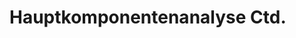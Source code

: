 # Hauptkomponentenanalyse Ctd.

\newcommand{\Cov}{\operatorname{Cov}}
\newcommand{\bX}{{\mathbf{X}}}
\newcommand{\bxi}{{\mathbf{x} _ i}}
\newcommand{\bxj}{{\mathbf{x} _ j}}
\newcommand{\bxixj}{{\mathbf{x} _ i \mathbf{x} _ j}}

<!--
Im vorherigen Kapitel hatten wir einen zweidimensionalen Datensatz betrachtet und daf&uuml;r die Richtung bestimmt, in der die Varianz maximal wird. 
Da wir au&szlig;erdem ermittelt hatten, dass die Summe der Varianz unabh&uuml;ngig vom Koordinatensystem ist (es muss nur ein orthogonales sein) bedeutete das gleichzeitig, dass die verbleibende Richtung die Richtung der minimalen Varianz war.

Jetzt wollen wir einen Datensatz mit mehr Merkmalen betrachten und sehen, wie die algorithmische Herangehensweise zum Verst&auml;ndnis beitr&auml;gt. 

## Der PENGUINS Datensatz

Die Grundlage ist der [*Pinguin Datensatz*](https://allisonhorst.github.io/palmerpenguins/), der eine gern genommene Grundlage f&uuml;r die Illustration in der Datenanalyse ist. Die Daten wurden von [Kristen Gorman](https://www.uaf.edu/cfos/people/faculty/detail/kristen-gorman.php) erhoben und beinhalten 4 verschiedene Merkmale (engl. *features*) von einer Stichprobe von insgesamt 344^[allerdings mit 2 unvollst&auml;ndigen Datenpunkten, die ich entfernt habe f&uuml;r unseere Beispiele]Pinguinen die 3 verschiedenen Spezies zugeordnet werden k&ouml;nnen oder sollen (Fachbegriff hier: *targets*). Im Beispiel werden die Klassen mit `0, 1, 2` codiert und beschreiben die Unterarten *Adele*, *Gentoo* und *Chinstrap* der Schwertlilien. Die Merkmale sind gemessene L&auml;nge und H&ouml;he des Schnabels (hier *bill*), die L&auml;nge der Flosse (*flipper*) sowie das K&ouml;pergewicht ^[Im Originaldatensatz ist das Gewicht in Gramm angegeben, um die Daten innerhalb einer 10er Skala zu haben, habe ich das Gewicht auf in kg umgerechnet]
(*body mass*).

Wir stellen uns 2-3 Fragen:

1. W&uuml;rden eventuell 3 (oder sogar nur 2) Dimensionen reichen um den Datensatz zu beschreiben?
2. K&ouml;nnen wir aus den Merkmalen (*features*) die Klasse (*target*) erkennen und wie machen wir gegebenenfalls die Zuordnung?

## Darstellung

In h&ouml;heren Dimensionen ist schon die graphische Darstellung der Daten ein Problem. Wir k&ouml;nnen aber alle m&ouml;glichen 2er Kombinationen der Daten in 2D plots visualisieren.

![Pinguin Datenset 2D plots](bilder/05-all-pairs.png){#fig:05-penguin-allpairs width="75%"}

Ein Blick auf die Diagonale zeigt schon, dass manche Merkmale besser geeignet als andere sind, um die Spezies zu unterscheiden, allerdings keine der Zweierkombinationen eine Eindeutige Diskriminierung erlaubt.

## Korrelationen und die Kovarianzmatrix

Als n&auml;chstes suchen wir nach Korrelationen in den Daten in dem wir f&uuml;r alle Merkmalpaare die Korrelationen ausrechnen. Daf&uuml;r berechnen wir die sogenannte *Kovarianzmatrix*
\begin{equation*}
\Cov(\mathbf X) = \begin{bmatrix}
\rho_{\bxixj}
\end{bmatrix}_{i,j=1,\dots n} \in \mathbb R^{n\times n}
\end{equation*}
wobei $n$ die Dimension der Daten ist und wobei
\begin{equation*}
s_{\bxixj} = \frac{1}{N-1} \sum_{k=1}^N (x_{ik}-\overline{\bxi})(x_{jk}-\overline{\bxj} ).
\end{equation*}
<!-- \begin{equation*}
\rho_{\bxixj} = \frac{s_{\bxixj}}{\sqrt{s_{\bxi\,\bxi}}\sqrt{s_{\bxj\,\bxj}}}
\end{equation*}
die Kovarianzen sind, die wir auch schon in der ersten Vorlesung kennengelernt haben.

Ist $\mathbf X\in \mathbb R^{N\times n}$ die Matrix mit den Datenvektoren $\bxi \in \mathbb R^{n}$ als Spalten **und ist der Datensatz zentriert** so erhalten wir die Kovarianzmatrix als
\begin{equation*}
\Cov(\bX) = \frac{1}{N-1}\bX^T \bX
\end{equation*}

Wir bemerken, dass auf der Hauptdiagonalen die Varianzen in Koordinatenrichtung stehen und in den Zeilen oder Spalten ein Mass daf&uuml;r, wie bspw. $\bxi$ und $\bxj$ korreliert sind. Gro&szlig;e Zahlen bedeuten eine gro&szlig;e Varianz oder eine starke Korrelation und umgekehrt. F&uuml;r die Datenanalyse k&ouml;nnen wir $\Cov(\bX)$ wie folgt heranziehen:

## Hauptachsentransformation

Wie im vorherigen Kapitel hergeleitet, bedeutet ein Koordinatenwechsel die Multiplikation der Datenmatrix $\bX\in \mathbb R^{N\times n}$ mit einer orthogonalen 
Matrix $V\in \mathbb R^{n\times n}$:
\begin{equation*}
\tilde \bX = \bX V,
\end{equation*}
wobei $\tilde \bX$ die Daten in den neuen Koordinaten sind (die Basisvektoren sind dann die Zeilenvektoren von $V$). Wir wollen nun eine Basis finden, in der

* $\Cov(\bX)$ eine Diagonalmatrix ist --- damit w&auml;ren alle Richtungen in den Daten *unkorreliert* und k&ouml;nnten *unabh&auml;ngig* voneinander betrachtet werden^[wir d&uuml;rfen aber nicht vergessen, dass Daten typischerweise nur eine Stichprobe von Beobachtungen eines Ph&auml;nomens sind. Die Unabh&auml;ngigkeit in den *features* gilt also nur f&uuml;r die gesammelten Daten aber in der Regel nicht f&uuml;r das Ph&auml;nomen. F&uuml;r normalverteilte Prozesse liefern die daten-basiert ermittelten Hauptrichtungen jedoch auch die Hauptrichtungen des zugrundeliegenden Ph&auml;nomens] --
* und in der die neuen Varianzen nach Gr&ouml;&szlig;e geordnet sind gleichzeitig die verf&uuml;gbare Varianz maximal in wenigen Richtungen konzentrieren.

Nachden den &Uuml;berlegungen im vorherigen Kapitel ist die erste Hauptrichtung durch den ersten rechten Singul&auml;rvektor $v_1\in \mathbb R^{n}$ der (*&ouml;konomischen*) Singul&auml;rwertzerlegung 
\begin{equation*}
\bX = U\Sigma V^* = 
\begin{bmatrix}
u_1 & u_2 & \dots & u_n
\end{bmatrix}
\begin{bmatrix}
\sigma_1 \\ &\sigma_2 \\ &&\ddots \\ &&&\sigma_n
\end{bmatrix}
\begin{bmatrix}
v_1^* \\ v_2 ^* \\ \vdots \\ v_n^*
\end{bmatrix}
\end{equation*}
von $\mathbf X\in \mathbb R^{N\times n}$ gegeben. Die zugeh&ouml;rigen Koeffizenten berechnen wir mittels 
\begin{equation*}
\tilde \bX = \bX v_1.
\end{equation*}

## Rekonstruktion

Um zu plausibilisieren, dass die weiteren Hauptachsen durch die weiteren (rechten) Singul&auml;rvektoren gegeben sind, betrachten wir erst die *Rekonstruktion*
also die Darstellung im Ausgangskoordinatensystem (mit den messbaren oder interpretierbaren Features) die durch
\begin{equation*}
\tilde {\tilde \bX} = \bX v_1v_1^T
\end{equation*}
gegeben ist.
Die letzte Formel wird vielleicht klarer, wenn Jan sich &uuml;berlegt, dass f&uuml;r einen Datenpunkt $\bX_j=\begin{bmatrix} x_{1j} &x_{2j} & \dots&  x_{nj}\end{bmatrix}$ (also die $j$-te Zeile von $\bX$), der Koeffizient f&uuml;r $v_1$ gegeben ist durch $\alpha_j=v_1^T\bX_j^T$ und die Darstellung im Vektorraum durch 
\begin{equation*}
\tilde{\tilde{ \bX}}_j=(\alpha_j v_1)^T = \alpha_j v_1^T = (v_1^T \bX_j^T) v_1^T  = \bX_j  v_1 v_1^T
\end{equation*}
gegeben ist.

Damit k&ouml;nnen wir mit 
\begin{equation*}
\bX - \tilde{\tilde {\bX}} = \bX(I-v_1v_1^T)
\end{equation*}
den Teil der Daten betrachten, der durch die Richtung $v_1$ nicht abgebildet wird (sozusagen den noch verbleibenden Teil). Jan kann nachrechnen, dass wiederum $U$ und $V$ die Singul&auml;rvektoren von $\bX-\tilde{\tilde {\bX}}$ bilden, mit jetzt $v_2$ als Richtung mit dem gr&ouml;&szlig;ten (verbleibenden) Singul&auml;rwert. 

Das hei&szlig;t, dass der $k$-te Singul&auml;rvektor die $k$-te Hauptrichtung bildet.

## Reduktion der Daten

Ist die Datenmatrix mit linear abh&auml;ngigen Spalten besetzt, &auml;u&szlig;ert sich das in $\sigma_k = 0$ f&uuml;r ein $k<n$ (und alle noch folgenden Singul&auml;rwerte). Jan rechnet nach, dass dann
\begin{equation*}
\bX = \bX V_{k-1}V_{k-1}^T
\end{equation*}
wobei $V_{k-1}$ die Matrix der $k-1$ f&uuml;hrenden Singul&auml;rvektoren ist und das entsprechende
\begin{equation*}
\tilde \bX = \bX V_{k-1}
\end{equation*}
alle Informationen des Datensatzes in kleinerer Dimension parametrisiert.

In der Praxis sind schon allein durch Messfehler exakte lineare Abh&auml;ngigkeiten sowie durch die n&auml;herungsweise Bestimmung auf dem Computer das Auftreten von $\sigma_k =0$ quasi ausgeschlossen. Stattdessen werden Schwellwerte definiert, unterhalb derer die SVD abgeschnitten wird.

Wie oben, werden dann die Daten $\tilde \bX=\bX V_{\hat k}$ in den (reduzierten) Koordinaten der Hauptachsen betrachtet sowie die Rekonstruktion $\hat \bX = \bX V_{\hat k}V_{\hat k}^T$, wobei der $V_{\hat k}$ die Matrix der $\hat k$ f&uuml;hrenden Singul&auml;rvektoren sind (mit Singul&auml;rwerten &uuml;berhalb des Schwellwertes).

## Am Beispiel der Pinguin Daten

Wir stellen die Daten noch einmal zentriert dar:

```r
knitr::include_graphics("bilder/05-all-pairs-cntrd.png")
```


F&uuml;r die Kovarianzmatrix der Pinguin Daten erhalten wir:
```py
Covariance matrix: 
[[ 29.8071  -2.5342  50.3758   2.6056]
 [ -2.5342   3.8998 -16.213   -0.7474]
 [ 50.3758 -16.213  197.7318   9.8244]
 [  2.6056  -0.7474   9.8244   0.6431]]
```

F&uuml;r die Singul&auml;rwerte:

```py
In: U, S, Vh = np.linalg.svd(data, full_matrices=False)

In: print(S)
Out: [269.7858  74.1334  28.4183   7.2219]
```
Zwar ist hier kein Singul&auml;rwert nah an der Null, allerdings betr&auml;gt der Unterschied zwischen dem gr&ouml;&szlig;ten und dem kleinsten schon eine gute 10er Potenz, was auf eine starke Dominanz der ersten Hauptachsen hinweist. 

In der Tat, plotten wir die Daten in den Koordinaten der Hauptachsen (also $\tilde \bX$), zeigen Bilder der $v_1$ oder $v_2$-Koordinaten klare Tendenzen in den Daten, w&auml;hrend die Plots der &uuml;brigen Richtungen wie eine zuf&auml;llige Punktwolke aussieht, vgl. die Abbildung [hier](#fig:05-penguin-allpairs-pcs).

![Pinguin Datenset 2D plots in Hauptachsenkoordinaten](bilder/05-all-pairs-pcs.png){#fig:05-penguin-allpairs-pcs width="75%"}

Als letztes plotten wir noch $\hat {\bX}$ f&uuml;r $\hat k =2$. Das hei&szlig;t wir reduzieren die Daten auf die $v_1$ und $v_2$-Richtungen und betrachten die Rekonstruktion. Im Plot sehen wir, dass in gewissen Teilen die Daten gut rekonstruiert werden. Allerdings, hat $\hat{\bX}$ nur Rang $\operatorname{Rk} \hat {\bX}=2$ (warum?), sodass in den Plots notwendigerweise direkte lineare Abh&auml;ngigkeiten offenbar werden.

![Pinguin Datenset -- rekonstruiert von $\hat k =2$ Hauptachsenkoordinaten](bilder/05-all-pairs-k2-rec.png){#fig:05-penguin-allpairs-k2-rec width="75%"}


## Aufgaben

### Kovarianzen (P+T)

Erzeugen Sie f&uuml;r `N` aus `Nl = [10, 1000, 100000]` zuf&auml;llige Vektoren `x` und `y` der L&auml;nge `N` und berechnen Sie
f&uuml;r den Datensatz `X = [x, x, x*y, y]`
jeweils die Matrix der Korrelationskoeffizienten 
\begin{equation*}
\rho _{i\;j} = \frac{s_{i\, j}}{s_i \cdot s_j}
\end{equation*}
wobei $s_{i\,j}$ die Kovarianz der Daten $\bxi$ und $\bxj$ ist und $s_{i}$ die Varianz von $\bxi$. Interpretieren sie die Ergebnisse.

**Hinweis**: Weil Zuf&auml;lligkeit involviert ist, ist die Interpretation manchmal schwierig. Lassen sie das Programm &ouml;fter laufen und beobachten sie verschiedene Realisierungen der Stichproben.

```py
import numpy as np

# N = 10

x = np.random.randn(10, 1)
y = np.random.randn(10, 1)

X = np.hstack([x, x, x*y, y])

Xcntrd = X - X.mean(axis=0)
# zentrieren der Daten

# Kovarianz Matrix ausrechnen
covX = 1/(10-1)*Xcntrd.T @ Xcntrd

# Varianzen -- stehen auf der Diagonalen im Quadrat
varvec = np.sqrt(np.diagonal(covX)).reshape(4, 1)
# Matrix mit den Kombinationen aller Varianzen
varmat = varvec @ varvec.T

matcc = covX * 1/varmat

print(f'N={10} : Matrix of Correlation Coefficients=')
print(matcc)
```

### Pinguin Datensatz -- Targets Plotten (P)

Laden Sie die [Pinguin Datensatz](bilder/penguin-data.json) (hier als `json` file bereitgestellt) und plotten sie `bill_length` versus `flipper_length` f&uuml;r die drei Spezies `Adelie`, `Gentoo`, `Chinstrap` in drei separaten Grafiken.

```py
import json

import numpy as np
import matplotlib.pyplot as plt

with open('penguin-data.json', 'r') as f:
    datadict = json.load(f)

print(datadict.keys())

data = np.array(datadict['data'])
target = np.array(datadict['target'])
feature_names = datadict['feature_names']
target_names = datadict['target_names']

print('target names: ', target_names)
print('feature names: ', feature_names)

fig, axs = plt.subplots(nrows=1, ncols=3, figsize=(10, 3))

# # Ein Vektor der aus dem Target Vektor das target 0 raussucht
trgtidx_z = (target == 0)
# # Wird gleich benutzt um die Daten nach diesem target zu filtern

target_z_daten = data[trgtidx_z, :]

axs[0].plot(target_z_daten[:, 2], target_z_daten[:, 0],
            'o', label=target_names[0])

axs[0].legend()
axs[0].set_xlabel(feature_names[3])
axs[0].set_ylabel(feature_names[0])
axs[0].set_title(target_names[0])

plt.tight_layout()
plt.show()
```


Hier wurden die `python` Datentypen

 * *list* -- z.B. `datenpunkte = [1, 2, 3]` 
 * *array* -- z.B. `datenmatrix = np.array(datenpunkte)`
 * *dictionary* -- z.B. `datadict = {'data': datenpunkte}`

verwendet, die alle f&uuml;r verschiedene Zwecke gerne benutzt werden. Z.B.

 * Liste -- als eine Sammlung von (m&ouml;glicherweise total unterschiedlichen) Objekten, &uuml;ber die iteriert werden kann und die einfach zu erweitern ist
 * `arrays` -- Matrix/Vektor von Daten eines Typs, mit denen *gerechnet* werden kann
 * `dictionaries` -- ein *Lookup table*. Objekte k&ouml;nnen &uuml;ber einen Namen addressiert werden. Ich nehme sie gerne um Daten mit ihrem Namen zum Beispiel als `json` file zu speichern.

### Pinguin Datensatz -- 2D plots (P)

Erzeugen sie die [Abbildung aller Merkmalpaare](#fig:05-penguin-allpairs) zum Beispiel &uuml;ber ein `4x4` Feld von subplots
```py
fig, axs = plt.subplots(nrows=4, ncols=4, figsize=(10, 8))
```
erzeugen, in das sie mittels
```py
axs[zeile, spalte].plot(xdaten, ydaten, 'o')
```
die plots fuer die einzelnen targets "eintragen" koennen. Bitte die Achsen beschriften (die `legend` ist nicht unbedingt notwendig).

### Kovarianz (P)

Zentrieren Sie den Datensatz (zum Beispiel unter Verwendung der `numpy.mean` Funktion) und berechnen Sie die Kovarianzmatrix.

### Hauptachsentransformation (P)

Berechnen sie Hauptachsen und stellen Sie die Daten in den Hauptachsenkoordinaten dar (wie in [dieser Abbildung](#fig:05-penguin-allpairs-pcs)).

### Kovarianzmatrix (T)

Zeigen sie, dass f&uuml;r zentrierte Datens&auml;tze $\bX\in \mathbb R^{N\times n}$ gilt, dass
\begin{equation*}
\Cov(X) = \frac{1}{N-1}\bX^T\bX.
\end{equation*}

### Gesamtvarianz (T)

Zeigen sie, dass auch f&uuml;r $n>2$ die Summe der Varianzen in orthogonalen Achsenrichtungen unabh&auml;ngig von der Wahl des Koordinatensystems sind. (Vergleiche Kapitel 4.2 Koordinatenwechsel)
-->
